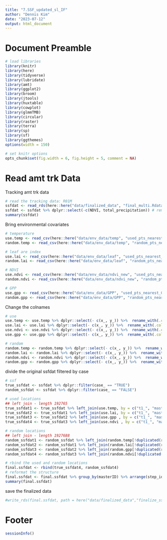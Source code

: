 ```yaml
---
title: "7.SSF_updated_sl_IF"
author: "Dennis Kim"
date: "2023-07-12"
output: html_document
---
```


# Document Preamble 
```r
# load libraries
library(knitr)
library(here)
library(tidyverse)
library(lubridate)
library(amt)
library(ggplot2)
library(broom)
library(jtools)
library(huxtable)
library(cowplot)
library(glmmTMB)
library(circular)
library(raster)
library(terra)
library(sp)
library(sf)
library(ggthemes)
options(width = 150)

# set knitr options 
opts_chunk$set(fig.width = 6, fig.height = 5, comment = NA)
```

# Read amt trk Data

Tracking amt trk data
```r
# read the tracking data: R01M
ssfdat <- read_rds(here::here("data/finalized_data", "final_multi.Rdata"))
ssfdat <- ssfdat %>% dplyr::select(-c(NDVI, total_precipitation)) # remove the original NDVI extraction and precipitation
summary(ssfdat)
```

Bring environmental covariates
```r
# temperature
use.temp <- read_csv(here::here("data/env_data/temp", "used_pts_nearest_ERA5HourlyTemp.csv"))
random.temp <- read_csv(here::here("data/env_data/temp", "random_pts_nearest_ERA5HourlyTemp.csv"))

# leaf are index 
use.lai <- read_csv(here::here("data/env_data/leaf", "used_pts_nearest_MOD15A2H061_LAI_FPAR.csv"))
random.lai <- read_csv(here::here("data/env_data/leaf", "random_pts_nearest_MOD15A2H061_LAI_FPAR.csv"))

# NDVI
use.ndvi <- read_csv(here::here("data/env_data/ndvi_new", "used_pts_nearest_ndvi_timeAdj.csv"))
random.ndvi <- read_csv(here::here("data/env_data/ndvi_new", "random_pts_nearest_ndvi_timeAdj.csv"))

# GPP 
use.gpp <- read_csv(here::here("data/env_data/GPP", "used_pts_nearest_GPP_timeAdj.csv"))
random.gpp <- read_csv(here::here("data/env_data/GPP", "random_pts_nearest_GPP_timeAdj.csv"))
```

Change the colnames 
```r
# use
use.temp <- use.temp %>% dplyr::select(- c(x_, y_)) %>%  rename_with(.cols = c(1:4), ~c("t1_", "masterID","case_", "temp"))
use.lai <- use.lai %>% dplyr::select(- c(x_, y_)) %>%  rename_with(.cols = c(1:5), ~c("t1_", "masterID", "case_", "fpar", "lai"))
use.ndvi <- use.ndvi %>% dplyr::select(- c(x_, y_)) %>%  rename_with(.cols = c(1:4), ~c("t1_", "masterID", "case_", "NDVI"))
use.gpp <- use.gpp %>% dplyr::select(- c(x_, y_)) %>%  rename_with(.cols = c(1:4), ~c("t1_", "masterID", "case_", "GPP"))

# random
random.temp <- random.temp %>% dplyr::select(- c(x_, y_)) %>%  rename_with(.cols = c(1:4), ~c("t2_", "masterID","case_", "temp"))
random.lai <- random.lai %>% dplyr::select(- c(x_, y_)) %>%  rename_with(.cols = c(1:5), ~c("t2_", "masterID", "case_", "fpar", "lai"))
random.ndvi <- random.ndvi %>% dplyr::select(- c(x_, y_)) %>%  rename_with(.cols = c(1:4), ~c("t2_", "masterID", "case_", "NDVI"))
random.gpp <- random.gpp %>% dplyr::select(- c(x_, y_)) %>%  rename_with(.cols = c(1:4), ~c("t2_", "masterID", "case_", "GPP"))
```

divide the original ssfdat filtered by case
```r
# ssf 
true_ssfdat <- ssfdat %>% dplyr::filter(case_ == "TRUE")
random_ssfdat <- ssfdat %>% dplyr::filter(case_ == "FALSE")

# used locations
## left join - length 192765
true_ssfdat1 <- true_ssfdat %>% left_join(use.temp, by = c("t1_", "masterID", "case_")) # temp
true_ssfdat2 <- true_ssfdat1 %>% left_join(use.lai, by = c("t1_", "masterID", "case_")) # LAI 
true_ssfdat3 <- true_ssfdat2 %>% left_join(use.gpp , by = c("t1_", "masterID", "case_")) # GPP
true_ssfdat4 <- true_ssfdat3 %>% left_join(use.ndvi , by = c("t1_", "masterID", "case_")) # NDVI

# random locations 
## left join - length 1927688
random_ssfdat1 <- random_ssfdat %>% left_join(random.temp[!duplicated(random.temp),], by = c("t2_", "masterID", "case_")) # temp
random_ssfdat2 <- random_ssfdat1 %>% left_join(random.lai[!duplicated(random.lai),], by = c("t2_", "masterID", "case_")) # LAI 
random_ssfdat3 <- random_ssfdat2 %>% left_join(random.gpp[!duplicated(random.gpp),] , by = c("t2_", "masterID", "case_")) # GPP
random_ssfdat4 <- random_ssfdat3 %>% left_join(random.ndvi[!duplicated(random.ndvi),] , by = c("t2_", "masterID", "case_")) # NDVI

# rbind the used and random locations 
final.ssfdat <- rbind(true_ssfdat4, random_ssfdat4)
# reformat the structure 
final.ssfdat <- final.ssfdat %>% group_by(masterID) %>% arrange(step_id_) %>% ungroup()
summary(final.ssfdat)
```

save the finalized data 
```r
#write_rds(final.ssfdat, path = here("data/finalized_data","finalize_ssfdat.Rdata"))
```

# Footer
```r
sessionInfo()
```
